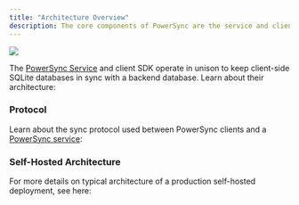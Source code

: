 ```yaml
---
title: "Architecture Overview"
description: The core components of PowerSync are the service and client SDKs
---
```


<Frame>
  <img src="/images/powersync-docs-diagram-architecture-overview.png"/>
</Frame>

The [PowerSync Service](/architecture/powersync-service) and client SDK operate in unison to keep client-side SQLite databases in sync with a backend database. Learn about their architecture:

<CardGroup>
  <Card title="PowerSync Service" icon="server" href="/architecture/powersync-service" horizontal/>
  <Card title="Client Architecture" icon="microchip" href="/architecture/client-architecture" horizontal/>
</CardGroup>

### Protocol

Learn about the sync protocol used between PowerSync clients and a [PowerSync service](/architecture/powersync-service):

<CardGroup>
<Card title="PowerSync Protocol" icon="network-wired" href="/architecture/powersync-protocol" horizontal/>
<Card title="Consistency" icon="scale-balanced" href="/architecture/consistency" horizontal/>
</CardGroup>

### Self-Hosted Architecture

For more details on typical architecture of a production self-hosted deployment, see here:
<CardGroup>
<Card title="Installation" icon="download" href="/self-hosting/installation" horizontal/>
</CardGroup>


